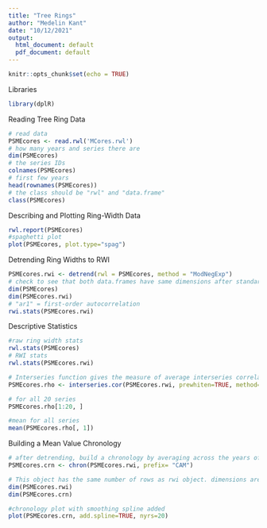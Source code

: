 ```yaml
---
title: "Tree Rings"
author: "Medelin Kant"
date: "10/12/2021"
output:
  html_document: default
  pdf_document: default
---
```


```r
knitr::opts_chunk$set(echo = TRUE)
```


Libraries
```r
library(dplR)
```

Reading Tree Ring Data
```r
# read data
PSMEcores <- read.rwl('MCores.rwl')
# how many years and series there are
dim(PSMEcores)
# the series IDs
colnames(PSMEcores)
# first few years
head(rownames(PSMEcores))
# the class should be "rwl" and "data.frame"
class(PSMEcores)
```

Describing and Plotting Ring-Width Data
```r
rwl.report(PSMEcores)
#spaghetti plot
plot(PSMEcores, plot.type="spag")
```


Detrending Ring Widths to RWI
```r
PSMEcores.rwi <- detrend(rwl = PSMEcores, method = "ModNegExp")
# check to see that both data.frames have same dimensions after standardization 
dim(PSMEcores)
dim(PSMEcores.rwi)
# "ar1" = first-order autocorrelation 
rwi.stats(PSMEcores.rwi)
```


Descriptive Statistics 
```r
#raw ring width stats
rwl.stats(PSMEcores)
# RWI stats
rwl.stats(PSMEcores.rwi)

# Interseries function gives the measure of average interseries correlation that is different fron the rbar measurements from rwi.stats. Correlations are calculated serially between each tree-ring series and a master chronology built from all the other series in the rwl object. 
PSMEcores.rho <- interseries.cor(PSMEcores.rwi, prewhiten=TRUE, method="spearman")

# for all 20 series
PSMEcores.rho[1:20, ]

#mean for all series
mean(PSMEcores.rho[, 1])
```

Building a Mean Value Chronology 

```r
# after detrending, build a chronology by averaging across the years of the rwi object. "chron" uses Tukey's biweight robust mean (average that is unaffected by outliers)
PSMEcores.crn <- chron(PSMEcores.rwi, prefix= "CAM")

# This object has the same number of rows as rwi object. dimensions are chronology first and sample depth (number of series abailbale in that year) second. 
dim(PSMEcores.rwi)
dim(PSMEcores.crn) 

#chronology plot with smoothing spline added
plot(PSMEcores.crn, add.spline=TRUE, nyrs=20)
```
